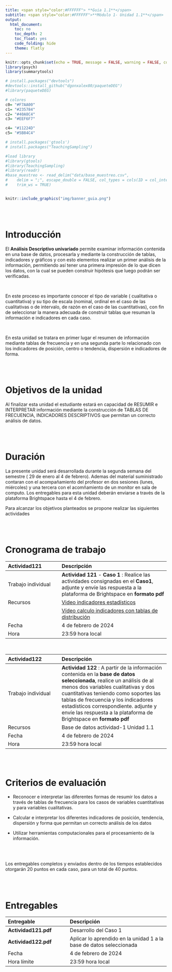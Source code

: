 ```yaml
---
title: <span style="color:#FFFFFF"> **Guia 1.1**</span>  
subtitle: <span style="color:#FFFFFF">**Módulo 1- Unidad 1.1**</span> 
output:
  html_document:
    toc: no
    toc_depth: 2
    toc_float: yes
    code_folding: hide
    theme: flatly
---    
```


```r
knitr::opts_chunk$set(echo = TRUE, message = FALSE, warning = FALSE, comment = NA)
library(psych)
library(summarytools)

# install.packages("devtools")
#devtools::install_github("dgonxalex80/paqueteDEG")
#library(paqueteDEG)

# colores
c0= "#F7AA00"
c1= "#235784"
c2= "#40A8C4"
c3= "#EEF6F7"

c4= "#11224D"
c5= "#5B84C4"

# install.packages('gtools')
# install.packages("TeachingSampling")

#load library
#library(gtools)
#library(TeachingSampling)
#library(readr)
#base_muestreo <- read_delim("data/base_muestreo.csv", 
#    delim = ";", escape_double = FALSE, col_types = cols(ID = col_integer()), 
#    trim_ws = TRUE)



```

```r
knitr::include_graphics("img/banner_guia.png")
```
<br/><br/>

# **Introducción**

El **Análisis Descriptivo univariado** permite examinar información contenida en una base de datos, procesarla y mediante la construcción de tablas, indicadores y gráficos y con esto elementos realizar un primer análisis de la información, permitiendo así tener una primera impresión de lo que dicen los datos, con la cual se pueden construir hipótesis que luego podrán ser verificadas.

<br/>

En este proceso es importante conocer el tipo de variable ( cualitativa o cuantitativa) y su tipo de escala (nominal, ordinal en el caso de las cualitativas o de intervalo, de razón en el caso de las cuantitativas), con fin de seleccionar la manera adecuada de construir tablas que resuman la información e indicadores en cada caso.

<br/>

En esta unidad se tratara en primer lugar el resumen de información mediante tablas de frecuencia y en una segunda parte lo relacionado con los indicadores de posición, centro o tendencia, dispersión e indicadores de forma.

<br/><br/>

# **Objetivos de la unidad**

Al finalizar esta unidad el estudiante estará en capacidad de RESUMIR e INTERPRETAR información mediante la construcción de TABLAS DE FRECUENCIA, INDICADORES DESCRIPTIVOS que permitan un correcto análisis de datos.

<br/><br/>

# **Duración**

La presente unidad será desarrollada durante la segunda semana del semestre ( 29 de enero al 4 de febrero). Ademas del material suministrado contaran con el acompañamiento del profesor en dos sesiones (lunes, miércoles) y una tercera con el acomñamiento de un monitor en sala de computo.  Los entregables para esta unidad deberán enviarse a través de la plataforma Brightspace hasta el 4 de febrero.

Para alcanzar los objetivos planteados se propone realizar las siguientes actividades


<br/><br/>

# **Cronograma de trabajo**


|Actividad121   | Descripción                    | 
|:--------------|:-----------------------------  |
|Trabajo individual| **Actividad 121** - **Caso 1** :  Realice las actividades consignadas en el **Caso1**, adjunte y envíe las respuesta a la plataforma de Brightspace en **formato pdf** |
|Recursos       |[Video indicadores estadísticos](https://youtu.be/dWVs-M7oCh4)         |
|| [Vídeo calculo indicadores con tablas de distribución](https://youtu.be/n2UCDZNncls)|
| Fecha         | 4 de febrero de 2024          |
| Hora          | 23:59 hora local                        |

<br/> 

|Actividad122   | Descripción                    | 
|:--------------|:-----------------------------  |
|Trabajo individual|**Actividad 122** :  A partir de la información contenida en la **base de datos seleccionada**, realice un análisis de al menos dos variables cualitativas y dos cuantitativas teniendo como soportes las tablas de frecuencia y los indicadores estadísticos correspondiente. adjunte y envíe las respuesta a la plataforma de Brightspace en **formato pdf**|
|Recursos| Base de datos actividad-1 Unidad 1.1|
|Fecha          | 4 de febrero de 2024 |
|Hora           |  23:59 hora local   |


<br/><br/>

# **Criterios de evaluación**

+ Reconocer e interpretar las diferentes formas de resumir los datos a través de tablas de frecuencia para los casos de variables cuantitativas y para variables cualitativas.

+ Calcular e interpretar los diferentes indicadores de posición, tendencia, dispersión y forma que permitan un correcto análisis de los datos

+ Utilizar herramientas computacionales para el procesamiento de la información.

<br/> <br/> 

Los entregables completos y enviados dentro de los tiempos establecidos otorgarán 20 puntos en cada caso, para un total de 40 puntos.

<br/><br/>

# **Entregables** 

| Entregable         |  Descripción                   |
|:-------------------|:-------------------------------|
|**Actividad121.pdf**|  Desarrollo del Caso 1         |
|**Actividad122.pdf**|  Aplicar lo aprendido en la unidad 1 a la base de datos seleccionada |
|Fecha               |4 de febrero  de 2024           | 
|Hora límite         | 23:59  hora  local             |


